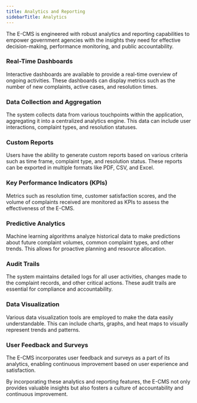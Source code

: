 ```yaml
---
title: Analytics and Reporting
sidebarTitle: Analytics
---
```


The E-CMS is engineered with robust analytics and reporting capabilities to empower government agencies with the insights they need for effective decision-making, performance monitoring, and public accountability.

### Real-Time Dashboards

Interactive dashboards are available to provide a real-time overview of ongoing activities. These dashboards can display metrics such as the number of new complaints, active cases, and resolution times.

### Data Collection and Aggregation

The system collects data from various touchpoints within the application, aggregating it into a centralized analytics engine. This data can include user interactions, complaint types, and resolution statuses.

### Custom Reports

Users have the ability to generate custom reports based on various criteria such as time frame, complaint type, and resolution status. These reports can be exported in multiple formats like PDF, CSV, and Excel.

### Key Performance Indicators (KPIs)

Metrics such as resolution time, customer satisfaction scores, and the volume of complaints received are monitored as KPIs to assess the effectiveness of the E-CMS.

### Predictive Analytics

Machine learning algorithms analyze historical data to make predictions about future complaint volumes, common complaint types, and other trends. This allows for proactive planning and resource allocation.

### Audit Trails

The system maintains detailed logs for all user activities, changes made to the complaint records, and other critical actions. These audit trails are essential for compliance and accountability.

### Data Visualization

Various data visualization tools are employed to make the data easily understandable. This can include charts, graphs, and heat maps to visually represent trends and patterns.

### User Feedback and Surveys

The E-CMS incorporates user feedback and surveys as a part of its analytics, enabling continuous improvement based on user experience and satisfaction.

By incorporating these analytics and reporting features, the E-CMS not only provides valuable insights but also fosters a culture of accountability and continuous improvement.